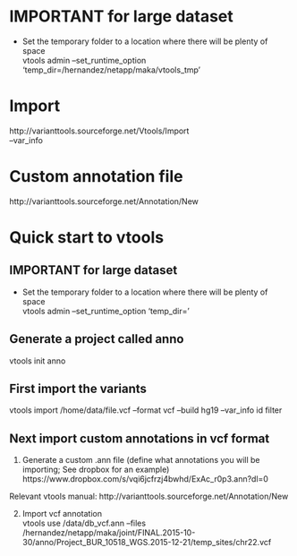# IMPORTANT for large dataset
* Set the temporary folder to a location where there will be plenty of space  
vtools admin --set_runtime_option 'temp_dir=/hernandez/netapp/maka/vtools_tmp'

# Import  
http://varianttools.sourceforge.net/Vtools/Import  
--var_info


# Custom annotation file  
http://varianttools.sourceforge.net/Annotation/New


# Quick start to vtools  
## IMPORTANT for large dataset  
* Set the temporary folder to a location where there will be plenty of space  
vtools admin --set_runtime_option 'temp_dir=<folder location with large space>'  

## Generate a project called anno  
vtools init anno  
  
## First import the variants  
vtools import /home/data/file.vcf --format vcf --build hg19 --var_info id filter  
  
## Next import custom annotations in vcf format  
1. Generate a custom .ann file (define what annotations you will be importing; See dropbox for an example)  
https://www.dropbox.com/s/vqi6jcfrzj4bwhd/ExAc_r0p3.ann?dl=0  

Relevant vtools manual: http://varianttools.sourceforge.net/Annotation/New  

2. Import vcf annotation  
vtools use /data/db_vcf.ann --files /hernandez/netapp/maka/joint/FINAL.2015-10-30/anno/Project_BUR_10518_WGS.2015-12-21/temp_sites/chr22.vcf  

